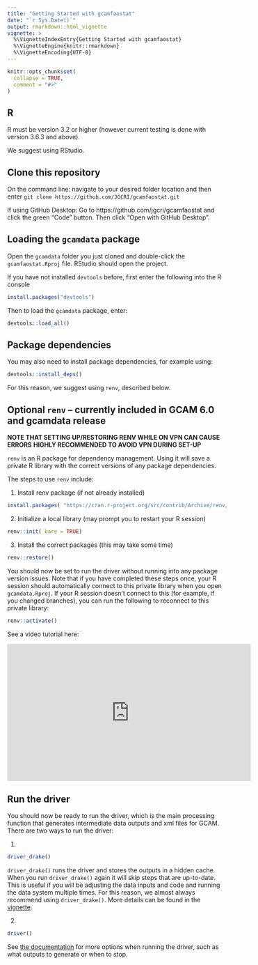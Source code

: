 ```yaml
---
title: "Getting Started with gcamfaostat"
date: "`r Sys.Date()`"
output: rmarkdown::html_vignette
vignette: >
  %\VignetteIndexEntry{Getting Started with gcamfaostat}
  %\VignetteEngine{knitr::rmarkdown}
  %\VignetteEncoding{UTF-8}
---
```


```r
knitr::opts_chunk$set(
  collapse = TRUE,
  comment = "#>"
)
```

## R

R must be version 3.2 or higher (however current testing is done with version 3.6.3 and above).

We suggest using RStudio.

## Clone this repository

On the command line: navigate to your desired folder location and then enter `git clone https://github.com/JGCRI/gcamfaostat.git` 

If using GitHub Desktop: Go to https://github.com/jgcri/gcamfaostat and click the green "Code" button. Then click "Open with GitHub Desktop".

## Loading the `gcamdata` package

Open the `gcamdata` folder you just cloned and double-click the `gcamfaostat.Rproj` file. RStudio should open the project.

If you have not installed `devtools` before, first enter the following into the R console
```r
install.packages("devtools")
```

Then to load the `gcamdata` package, enter:

```r
devtools::load_all()
```

## Package dependencies
You may also need to install package dependencies, for example using:
```R
devtools::install_deps()
```


For this reason, we suggest using `renv`, described below. 

## Optional `renv` -- currently included in GCAM 6.0 and gcamdata release
**NOTE THAT SETTING UP/RESTORING RENV WHILE ON VPN CAN CAUSE ERRORS**
**HIGHLY RECOMMENDED TO AVOID VPN DURING SET-UP**

`renv` is an R package for dependency management. Using it will save a private R library with the correct versions of any package dependencies.

The steps to use `renv` include:

1. Install renv package (if not already installed)

```r
install.packages( "https://cran.r-project.org/src/contrib/Archive/renv/renv_0.12.5.tar.gz", repos = NULL, type = "source" )
```

2. Initialize a local library (may prompt you to restart your R session)
```r
renv::init( bare = TRUE)
```

3. Install the correct packages (this may take some time)
```r
renv::restore()
```

You should now be set to run the driver without running into any package version issues. Note that if you have completed these steps once, your R session should automatically connect to this private library when you open `gcamdata.Rproj`. If your R session doesn't connect to this (for example, if you changed branches), you can run the following to reconnect to this private library:

```r
renv::activate()
```

See a video tutorial here:

<iframe width="560" height="315" src="https://www.youtube.com/embed/EO6NPCf7lKc" frameborder="0" allow="accelerometer; autoplay; encrypted-media; gyroscope; picture-in-picture" allowfullscreen></iframe>

## Run the driver
You should now be ready to run the driver, which is the main processing function that generates intermediate data outputs and xml files for GCAM. There are two ways to run the driver:

1. 
```r
driver_drake()
```
`driver_drake()` runs the driver and stores the outputs in a hidden cache. When you run `driver_drake()` again it will skip steps that are up-to-date. This is useful if you will be adjusting the data inputs and code and running the data system multiple times. For this reason, we almost always recommend using `driver_drake()`. More details can be found in the [vignette](https://jgcri.github.io/gcamdata/articles/driverdrake_vignette.html).

2. 
```r
driver()
```
See [the documentation](https://jgcri.github.io/gcamdata/reference/driver.html) for more options when running the driver, such as what outputs to generate or when to stop.


